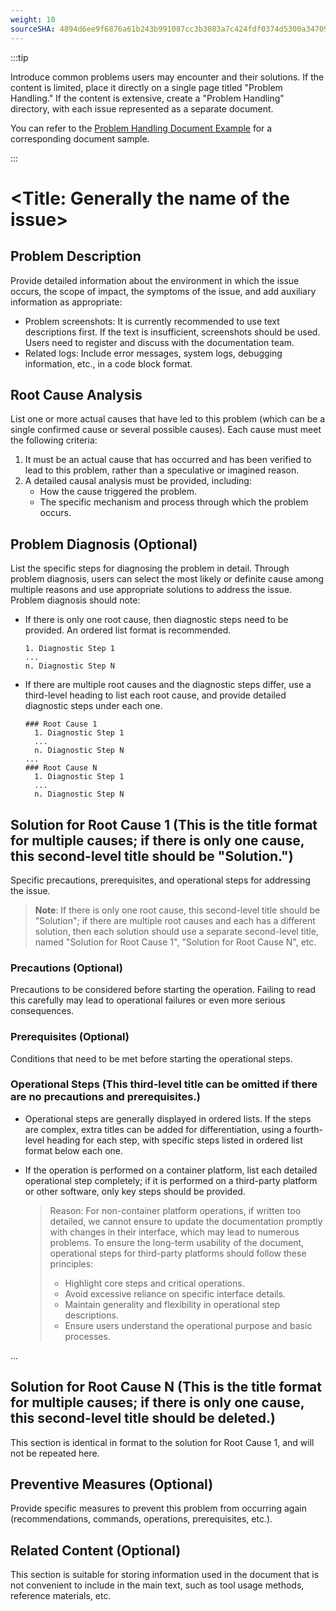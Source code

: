 ```yaml
---
weight: 10
sourceSHA: 4894d6ee9f6876a61b243b991087cc3b3083a7c424fdf0374d5300a347099774
---
```


:::tip

Introduce common problems users may encounter and their solutions. If the content is limited, place it directly on a single page titled "Problem Handling." If the content is extensive, create a "Problem Handling" directory, with each issue represented as a separate document.

You can refer to the [Problem Handling Document Example](https://product-doc-guide.alauda.cn/template/trouble_shooting/example.html) for a corresponding document sample.

:::

# \<Title: Generally the name of the issue>

## Problem Description

Provide detailed information about the environment in which the issue occurs, the scope of impact, the symptoms of the issue, and add auxiliary information as appropriate:

- Problem screenshots: It is currently recommended to use text descriptions first. If the text is insufficient, screenshots should be used. Users need to register and discuss with the documentation team.
- Related logs: Include error messages, system logs, debugging information, etc., in a code block format.

## Root Cause Analysis

List one or more actual causes that have led to this problem (which can be a single confirmed cause or several possible causes). Each cause must meet the following criteria:

1. It must be an actual cause that has occurred and has been verified to lead to this problem, rather than a speculative or imagined reason.
2. A detailed causal analysis must be provided, including:
   - How the cause triggered the problem.
   - The specific mechanism and process through which the problem occurs.

## Problem Diagnosis (Optional)

List the specific steps for diagnosing the problem in detail. Through problem diagnosis, users can select the most likely or definite cause among multiple reasons and use appropriate solutions to address the issue. Problem diagnosis should note:

- If there is only one root cause, then diagnostic steps need to be provided. An ordered list format is recommended.
  
  ```
  1. Diagnostic Step 1
  ...
  n. Diagnostic Step N
  ```

- If there are multiple root causes and the diagnostic steps differ, use a third-level heading to list each root cause, and provide detailed diagnostic steps under each one.
  ```
  ### Root Cause 1
    1. Diagnostic Step 1
    ...
    n. Diagnostic Step N
  ...
  ### Root Cause N
    1. Diagnostic Step 1
    ...
    n. Diagnostic Step N
  ```

## Solution for Root Cause 1 (This is the title format for multiple causes; if there is only one cause, this second-level title should be "Solution.")

Specific precautions, prerequisites, and operational steps for addressing the issue.

> **Note**: If there is only one root cause, this second-level title should be "Solution"; if there are multiple root causes and each has a different solution, then each solution should use a separate second-level title, named "Solution for Root Cause 1", "Solution for Root Cause N", etc.

### Precautions (Optional)

Precautions to be considered before starting the operation. Failing to read this carefully may lead to operational failures or even more serious consequences.

### Prerequisites (Optional)

Conditions that need to be met before starting the operational steps.

### Operational Steps (This third-level title can be omitted if there are no precautions and prerequisites.)

- Operational steps are generally displayed in ordered lists. If the steps are complex, extra titles can be added for differentiation, using a fourth-level heading for each step, with specific steps listed in ordered list format below each one.
- If the operation is performed on a container platform, list each detailed operational step completely; if it is performed on a third-party platform or other software, only key steps should be provided.

  > Reason: For non-container platform operations, if written too detailed, we cannot ensure to update the documentation promptly with changes in their interface, which may lead to numerous problems. To ensure the long-term usability of the document, operational steps for third-party platforms should follow these principles:
  >
  > - Highlight core steps and critical operations.
  > - Avoid excessive reliance on specific interface details.
  > - Maintain generality and flexibility in operational step descriptions.
  > - Ensure users understand the operational purpose and basic processes.

...

## Solution for Root Cause N (This is the title format for multiple causes; if there is only one cause, this second-level title should be deleted.)

This section is identical in format to the solution for Root Cause 1, and will not be repeated here.

## Preventive Measures (Optional)

Provide specific measures to prevent this problem from occurring again (recommendations, commands, operations, prerequisites, etc.).

## Related Content (Optional)

This section is suitable for storing information used in the document that is not convenient to include in the main text, such as tool usage methods, reference materials, etc.
